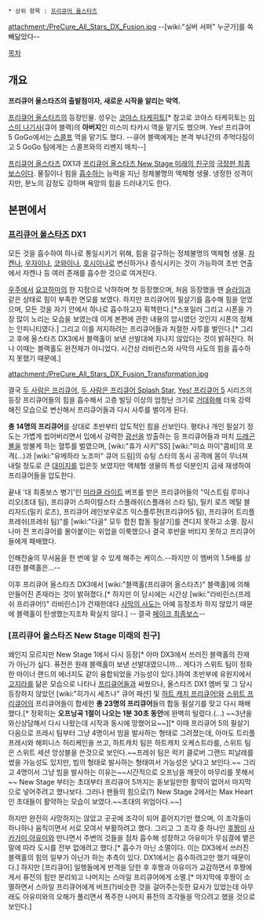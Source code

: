  * 상위 항목 : [[프리큐어 올스타즈]]

attachment:/PreCure_All_Stars_DX_Fusion.jpg
--[wiki:"실버 서퍼" 누군가]를 쏙 빼닮았다--

[[목차]]

== 개요 ==
'''프리큐어 올스타즈의 출발점이자, 새로운 시작을 알리는 악역.'''

[[프리큐어 올스타즈]]의 등장인물. 성우는 [[코야스 타케히토]][* 참고로 코야스 타케히토는 [[미스미 나기사]](큐어 블랙)의 '''아버지'''인 미스미 타카시 역을 맡기도 했으며. Yes! 프리큐어 5 GoGo에서는 [[스콜프]] 역을 맡기도 했다. --큐어 블랙에게는 본격 부녀간의 주먹다짐이고 5 GoGo 팀에게는 스콜프와의 리벤지 매치--]

[[프리큐어 올스타즈]] DX1과 [[프리큐어 올스타즈 New Stage 미래의 친구]]의 [[극장판 최종보스]]이다. 물질이나 힘을 [[흡수]]하는 능력을 지닌 정체불명의 액체형 생물. 냉정한 성격이지만, 분노의 감정도 강하며 욕망의 힘을 드러내기도 한다.

== 본편에서 ==
=== [[프리큐어 올스타즈]] DX1 ===
모든 것을 흡수하여 하나로 통일시키기 위해, 힘을 갈구하는 정체불명의 액체형 생물. [[자켄나]], [[우자이나]], [[코와이나]], [[호시이나]]로 변신하거나 증식시키는 것이 가능하여 초반 연출에서 자켄나 등 여러 존재를 흡수한 것으로 여겨진다.

[[우주]]에서 [[요코하마]]의 한 지점으로 낙하하며 첫 등장했으며, 처음 등장했을 땐 [[슬라임]]과 같은 상태로 힘이 부족한 면모를 보였다. 하지만 프리큐어의 필살기를 흡수해 힘을 얻었으며, 모든 것을 자기 안에서 하나로 흡수하고자 획책한다.[*스포일러 그리고 시폰을 가장 많이 노리는 모습을 보였는데 이게 본편에 관한 내용의 암시였던 것인지 시폰의 정체는 인피니티였다.] 그리고 이를 저지하려는 프리큐어들과 처절한 사투를 벌인다.[* 그리고 후에 올스타즈 DX3에서 블랙홀이 보낸 선발대에 지나지 않았다는 것이 밝혀진다. 허나 이때는 블랙홀도 완전체가 아니었다. 시간상 라비린스와 사막의 사도의 힘을 흡수하지 못했기 때문에.]

attachment:/PreCure_All_Stars_DX_Fusion_Transformation.jpg

결국 [[두 사람은 프리큐어]], [[두 사람은 프리큐어 Splash Star]], [[Yes! 프리큐어 5]] 시리즈의 등장 프리큐어들의 힘을 흡수해서 고층 빌딩 이상의 엄청난 크기로 [[거대화]]해 더욱 강력해진 모습으로 변신해서 프리큐어들과 다시 사투를 벌이게 된다.

{{{#!html
<iframe width="560" height="315" src="http://www.youtube.com/embed/8X0IwBXBLiI" frameborder="0" allowfullscreen></iframe>
}}}

'''총 14명의 프리큐어'''를 상대로 초반부터 압도적인 힘을 선보인다. 평타나 개인 필살기 정도는 가볍게 씹어버리면서 입에서 강력한 [[광선]]을 방출하는 등 프리큐어들과 마치 [[드래곤볼]]을 방불케 하는 혈투를 벌였으며, [wiki:"휴가 사키"SS] [wiki:"미쇼 마이"콤비]의 포격(...)과 [wiki:"유메하라 노조미" 큐어 드림]의 슈팅 스타의 동시 공격에 몸이 무너져 내릴 정도로 큰 [[대미지]]를 입은듯 보였지만 액체형 생물의 특성 덕분인지 금새 재생하여 프리큐어들을 압도한다.

끝내 '대 최종보스 병기'인 [[미라클 라이트]] 버프를 받은 프리큐어들의 "익스트림 루미나리오(초대 팀), 프리큐어 스파이럴스타 스플래쉬(스플래쉬 스타 팀), 밀키 로즈 메탈 블리자드(밀키 로즈), 프리큐어 레인보우로즈 익스플루젼(프리큐어5 팀), 프리큐어 트리플 프레쉬(프레쉬 팀)"를 [wiki:"다굴" 모두 합친 합동 필살기]를 견디지 못하고 소멸. 잠시나마 전 프리큐어를 몰아붙이는 위업을 이룩했으나 결국 후반을 버티지 못하고 프리큐어들에게 패배했다.

인해전술의 무서움을 한 번에 알 수 있게 해주는 케이스.--하지만 이 멤버의 1.5배를 상대한 블랙홀은...--

이후 프리큐어 올스타즈 DX3에서 [wiki:"블랙홀(프리큐어 올스타즈)" 블랙홀]에 의해 만들어진 존재라는 것이 밝혀졌다.[* 하지만 이 당시에는 시간상 [wiki:"라비린스(프레쉬 프리큐어!)" 라비린스]가 건재한데다 [[사막의 사도]]는 아예 등장조차 하지 않았기 때문에 블랙홀이 탄생했는지조차 확실치 않다.] -- 결국 [[페이크 최종보스]]--

=== [프리큐어 올스타즈 New Stage 미래의 친구] ===
{{{#!html
<iframe width="560" height="315" src="http://www.youtube.com/embed/A-qdmhgA6p8" frameborder="0" allowfullscreen></iframe>
}}}

왜인지 모르지만 New Stage 1에서 다시 등장[* 아마 DX3에서 쓰러진 블랙홀의 잔재가 아닌가 싶다. 퓨전은 원래 블랙홀이 보낸 선발대였으니까... 게다가 스위트 팀이 정화한 마이너 랜드의 에너지도 같이 융합되었을 가능성이 있다.]하여 초반부에 유원지에서 [[고지라]]를 닮은 모습으로 나타나 [[프리큐어]]들과 싸웠으나, 올스타즈 DX1 멤버 및 그 당시 등장하지 않았던 [wiki:"히가시 세츠나" 큐어 패션] 및 [[하트 캐치 프리큐어!]]와 [[스위트 프리큐어]]의 프리큐어들이 합세한 '''총 23명의 프리큐어'''들의 합동 필살기를 맞고 다시 패배했다.[* 정확히는 '''오프닝곡 1절이 나오는 1분 30초 동안'''에 완벽히 털렸다.(...) ~~3년을 와신상담해서 다시 나왔는데 시작과 동시에 망했어요~~][* 이때 프리큐어 5의 필살기 다음으로 프레시 팀부터 그냥 4명이서 빔을 발사하는 형태로 그려졌는데, 아마도 트리플 프레시와 해피니스 허리케인을 쓰고, 하트캐치 팀은 하트캐치 오케스트라를, 스위트 팀은 스위트 세션 앙상블을 쓴것으로 보인다.~~프레쉬 팀은 럭키 클로버 그랜드 피날레를 썼을 가능성도 있지만, 빔의 형태로 발사하는 형태여서 가능성은 낮다고 보인다.~~ 그리고 4명이서 그냥 빔을 발사하는 이유는~~시간적으로 오프닝을 깨끗이 마무리를 못해서~~ New Stage 부터는 초대부터 프리큐어 5까지는 돋보일만한 활약이 없어서 마지막으로 넣어주려고 했나보다. 그러나 팬들의 힘으로(?) New Stage 2에서는 Max Heart인 초대들이 활약하는 모습이 보였다.~~초대의 위엄이다.~~] 

하지만 완전히 사망하지는 않았고 곳곳에 조각이 되어 흩어지기만 했으며, 이 조각들이 하나하나 움직이면서 서로 모여서 부활하려고 했다. 그리고 그 조각 중 하나인 [[후짱]]이 [[사카가미 아유미]]와 만나면서 주변의 것들을 점차 흡수해 성장하고 아유미가 무심결에 뱉은 말에 따라 도시를 전부 없애려고 했다.[* 흡수가 아닌 소멸이다. 이는 DX3에서 쓰러진 블랙홀의 힘의 일부가 아닌가 하는 추측이 있다. DX1에서는 흡수하려고만 했기 때문이다.] 하지만 [프리큐어] 일행들에게 반격을 당한 후 후짱과 아유미가 교감하면서 후짱에게서 퓨전의 힘만 분리되고 나머지는 스마일 프리큐어에게 소멸.[* 마지막에 후짱이 소멸하면서 스마일 프리큐어에게 버프(?)비슷한 것을 걸어주는듯한 묘사가 있었는데 아무래도 아유미와의 오해가 풀리면서 폭주한 나머지 퓨전의 조각들을 막으려고 했을 것으로 보인다.]
